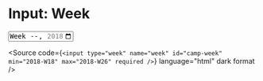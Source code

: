 
<Meta title="Atoms/Form/Input: Week" />

# Input: Week

<Unstyled>
  <input
    type="week"
    name="week"
    id="camp-week"
    min="2018-W18"
    max="2018-W26"
    required
  />

  <Source
    code={`
      <input
        type="week"
        name="week"
        id="camp-week"
        min="2018-W18"
        max="2018-W26"
        required
      />
    `}
    language="html"
    dark
    format
  />
</Unstyled>